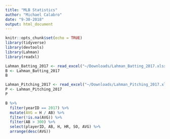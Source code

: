 ```yaml
---
title: "MLB Statistics"
author: "Michael Calabro"
date: "9-30-2018"
output: html_document
---
```


```r
knitr::opts_chunk$set(echo = TRUE)
library(tidyverse)
library(devtools)
library(Lahman)
library(readxl)
```
```r
Lahman_Batting_2017 <- read_excel("~/Downloads/Lahman_Batting_2017.xlsx")
B <- Lahman_Batting_2017
B
```
```r
Lahman_Pitching_2017 <- read_excel("~/Downloads/Lahman_Pitching_2017.xlsx")
P <- Lahman_Pitching_2017
P
```
```r
B %>%
  filter(yearID == 2017) %>%
  mutate(AVG = H / AB) %>%
  filter(!is.na(AVG)) %>%
  filter(AB > 300) %>%
  select(playerID, AB, H, HR, SO, AVG) %>%
  arrange(desc(AVG))
```

